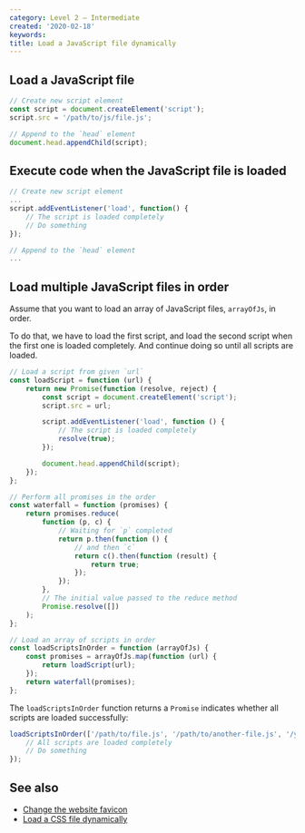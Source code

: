 ```yaml
---
category: Level 2 — Intermediate
created: '2020-02-18'
keywords:
title: Load a JavaScript file dynamically
---
```


## Load a JavaScript file

```js
// Create new script element
const script = document.createElement('script');
script.src = '/path/to/js/file.js';

// Append to the `head` element
document.head.appendChild(script);
```

## Execute code when the JavaScript file is loaded

```js
// Create new script element
...
script.addEventListener('load', function() {
    // The script is loaded completely
    // Do something
});

// Append to the `head` element
...
```

## Load multiple JavaScript files in order

Assume that you want to load an array of JavaScript files, `arrayOfJs`, in order.

To do that, we have to load the first script, and load the second script when the first one is loaded completely. And continue doing so until all scripts are loaded.

```js
// Load a script from given `url`
const loadScript = function (url) {
    return new Promise(function (resolve, reject) {
        const script = document.createElement('script');
        script.src = url;

        script.addEventListener('load', function () {
            // The script is loaded completely
            resolve(true);
        });

        document.head.appendChild(script);
    });
};

// Perform all promises in the order
const waterfall = function (promises) {
    return promises.reduce(
        function (p, c) {
            // Waiting for `p` completed
            return p.then(function () {
                // and then `c`
                return c().then(function (result) {
                    return true;
                });
            });
        },
        // The initial value passed to the reduce method
        Promise.resolve([])
    );
};

// Load an array of scripts in order
const loadScriptsInOrder = function (arrayOfJs) {
    const promises = arrayOfJs.map(function (url) {
        return loadScript(url);
    });
    return waterfall(promises);
};
```

The `loadScriptsInOrder` function returns a `Promise` indicates whether all scripts are loaded successfully:

```js
loadScriptsInOrder(['/path/to/file.js', '/path/to/another-file.js', '/yet/another/file.js']).then(function () {
    // All scripts are loaded completely
    // Do something
});
```

## See also

-   [Change the website favicon](https://phuoc.ng/collection/html-dom/change-the-website-favicon/)
-   [Load a CSS file dynamically](https://phuoc.ng/collection/html-dom/load-a-css-file-dynamically/)
